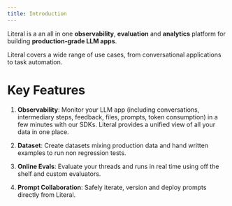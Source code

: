 ```yaml
---
title: Introduction
---
```


Literal is a an all in one **observability**, **evaluation** and **analytics** platform for building **production-grade LLM apps**.

Literal covers a wide range of use cases, from conversational applications to task automation.

# Key Features

1. **Observability**: Monitor your LLM app (including conversations, intermediary steps, feedback, files, prompts, token consumption) in a few minutes with our SDKs. Literal provides a unified view of all your data in one place.

2. **Dataset**: Create datasets mixing production data and hand written examples to run non regression tests.

3. **Online Evals**: Evaluate your threads and runs in real time using off the shelf and custom evaluators.

4. **Prompt Collaboration**: Safely iterate, version and deploy prompts directly from Literal.
